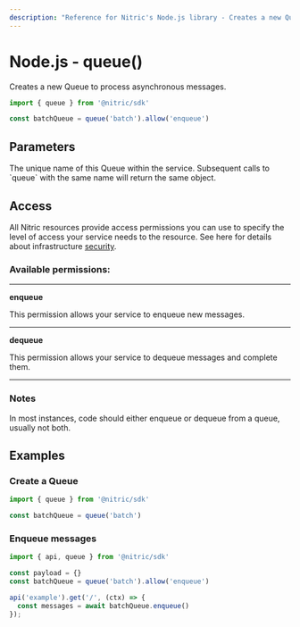 ```yaml
---
description: "Reference for Nitric's Node.js library - Creates a new Queue to process asynchronous messages."
---
```


# Node.js - queue()

Creates a new Queue to process asynchronous messages.

```javascript
import { queue } from '@nitric/sdk'

const batchQueue = queue('batch').allow('enqueue')
```

## Parameters

<Properties>
  <Property name="name" required type="string">
    The unique name of this Queue within the service. Subsequent calls to
    `queue` with the same name will return the same object.
  </Property>
</Properties>

## Access

All Nitric resources provide access permissions you can use to specify the level of access your service needs to the resource. See here for details about infrastructure [security](/get-started/foundations/infrastructure/security).

### Available permissions:

---

**enqueue**

This permission allows your service to enqueue new messages.

---

**dequeue**

This permission allows your service to dequeue messages and complete them.

---

### Notes

In most instances, code should either enqueue or dequeue from a queue, usually not both.

## Examples

### Create a Queue

```javascript
import { queue } from '@nitric/sdk'

const batchQueue = queue('batch')
```

### Enqueue messages

```javascript
import { api, queue } from '@nitric/sdk'

const payload = {}
const batchQueue = queue('batch').allow('enqueue')

api('example').get('/', (ctx) => {
  const messages = await batchQueue.enqueue()
});
```
